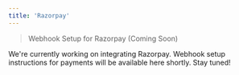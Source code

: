```yaml
---
title: 'Razorpay'
---
```


> Webhook Setup for Razorpay (Coming Soon)

We're currently working on integrating Razorpay. Webhook setup instructions for payments will be available here shortly. Stay tuned!
